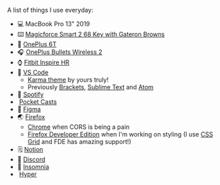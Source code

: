
A list of things I use everyday:

-   💻 MacBook Pro 13" 2019
-   ⌨️ [Magicforce Smart 2 68 Key with Gateron Browns](https://www.aliexpress.com/item/33026059233.html)
-   📱 [OnePlus 6T](https://www.oneplus.com/6t)
-   🎧 [OnePlus Bullets Wireless 2](https://www.oneplus.com/bullets-wireless-2)
-   ⌚️ [Fitbit Inspire HR](https://www.fitbit.com/in/inspire)
-   📝 [VS Code](https://code.visualstudio.com)
    -   [Karma theme](https://github.com/sreetamdas/karma) by yours truly!
    -   Previously [Brackets](http://brackets.io), [Sublime Text](https://www.sublimetext.com) and [Atom](https://atom.io)
-   🎵 [Spotify](https://open.spotify.com/user/22nkuerb2tgjpqwhy4tp4aecq?si=q0YnurxaQxiWIIvc7G4-ZA)
-   &#8203;<FaPodcast /> [Pocket Casts](https://www.pocketcasts.com)
-   🎨 [Figma](https://www.figma.com)
-   🌏 [Firefox](https://www.mozilla.org)
    -   [Chrome](https://www.google.com/chrome) when CORS is being a pain
    -   [Firefox Developer Edition](https://www.mozilla.org/en-US/firefox/developer) when I'm working on styling (I use [CSS Grid](https://developer.mozilla.org/en-US/docs/Web/CSS/CSS_Grid_Layout) and
        FDE has amazing support!)
-   🗒 [Notion](https://www.notion.so)
-   💬 [Discord](https://discord.com)
-   📮 [Insomnia](https://insomnia.rest)
-   &#8203;<BsTerminalFill /> [Hyper](https://hyper.is)
